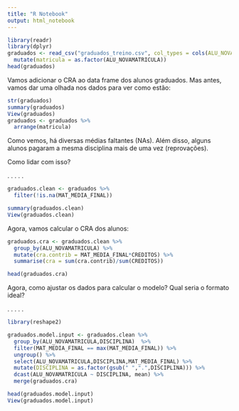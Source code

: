 ```yaml
---
title: "R Notebook"
output: html_notebook
---
```


```r

library(readr)
library(dplyr)
graduados <- read_csv("graduados_treino.csv", col_types = cols(ALU_NOVAMATRICULA = col_character())) %>%
  mutate(matricula = as.factor(ALU_NOVAMATRICULA))
head(graduados)

```

Vamos adicionar o CRA ao data frame dos alunos graduados.
Mas antes, vamos dar uma olhada nos dados para ver como estão:
  
```r

str(graduados)
summary(graduados)
View(graduados)
graduados <- graduados %>%
  arrange(matricula)

```

Como vemos, há diversas médias faltantes (NAs). Além disso, alguns alunos pagaram a mesma disciplina mais de uma vez (reprovações). 

Como lidar com isso?

.
.
.
.
.

```r

graduados.clean <- graduados %>%
  filter(!is.na(MAT_MEDIA_FINAL))

summary(graduados.clean)
View(graduados.clean)

```

Agora, vamos calcular o CRA dos alunos:

```r

graduados.cra <- graduados.clean %>%
  group_by(ALU_NOVAMATRICULA) %>%
  mutate(cra.contrib = MAT_MEDIA_FINAL*CREDITOS) %>%
  summarise(cra = sum(cra.contrib)/sum(CREDITOS))

head(graduados.cra)

```

Agora, como ajustar os dados para calcular o modelo?
Qual seria o formato ideal?

.
.
.
.
.

```r

library(reshape2)

graduados.model.input <- graduados.clean %>%
  group_by(ALU_NOVAMATRICULA,DISCIPLINA)  %>%
  filter(MAT_MEDIA_FINAL == max(MAT_MEDIA_FINAL)) %>%
  ungroup() %>%
  select(ALU_NOVAMATRICULA,DISCIPLINA,MAT_MEDIA_FINAL) %>% 
  mutate(DISCIPLINA = as.factor(gsub(" ",".",DISCIPLINA))) %>%
  dcast(ALU_NOVAMATRICULA ~ DISCIPLINA, mean) %>%
  merge(graduados.cra)

head(graduados.model.input)
View(graduados.model.input)

```